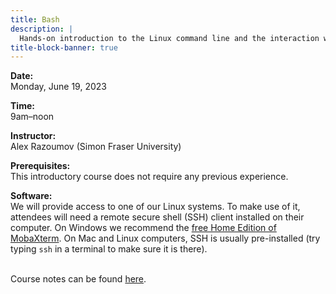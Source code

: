 ```yaml
---
title: Bash
description: |
  Hands-on introduction to the Linux command line and the interaction with a remote server.
title-block-banner: true
---
```


:::{.topdef}

**Date:** \
Monday, June 19, 2023

**Time:** \
9am–noon

**Instructor:** \
Alex Razoumov (Simon Fraser University)

**Prerequisites:** \
This introductory course does not require any previous experience.

**Software:** \
We will provide access to one of our Linux systems. To make use of it, attendees will need a remote secure shell (SSH) client installed on their computer. On Windows we recommend the [free Home Edition of MobaXterm](https://mobaxterm.mobatek.net/download.html). On Mac and Linux computers, SSH is usually pre-installed (try typing `ssh` in a terminal to make sure it is there).

:::

<br>
Course notes can be found [here](https://wgpages.netlify.app/bash-in-summer).
